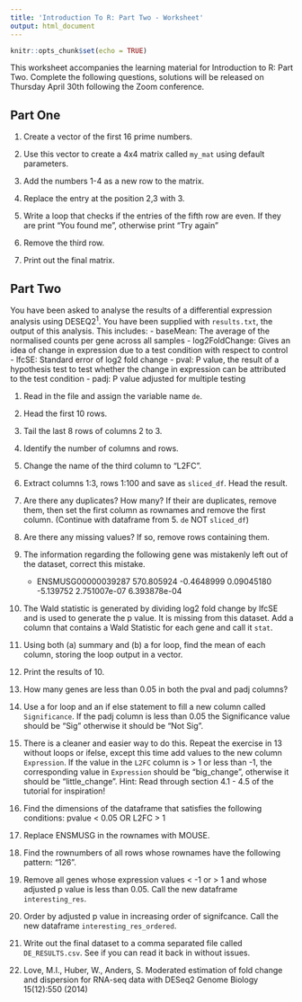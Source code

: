 ```yaml
---
title: 'Introduction To R: Part Two - Worksheet'
output: html_document
---
```


```r
knitr::opts_chunk$set(echo = TRUE)
```

This worksheet accompanies the learning material for Introduction to R: Part Two. 
Complete the following questions, solutions will be released on Thursday April 30th following the Zoom conference.

## Part One
1. Create a vector of the first 16 prime numbers.

2. Use this vector to create a 4x4 matrix called ```my_mat``` using default parameters.

3. Add the numbers 1-4 as a new row to the matrix.

4. Replace the entry at the position 2,3 with 3.

5. Write a loop that checks if the entries of the fifth row are even. If they are print "You found me", otherwise print "Try again"

6. Remove the third row.

7. Print out the final matrix.

## Part Two
You have been asked to analyse the results of a differential expression analysis using DESEQ2<sup>1</sup>. You have been supplied with ```results.txt```, the output of this analysis. This includes:
- baseMean: The average of the normalised counts per gene across all samples
- log2FoldChange: Gives an idea of change in expression due to a test condition with respect to control
- lfcSE: Standard error of log2 fold change
- pval: P value, the result of a hypothesis test to test whether the change in expression can be attributed to the test condition
- padj: P value adjusted for multiple testing

1. Read in the file and assign the variable name  ```de```.

2. Head the first 10 rows.

3. Tail the last 8 rows of columns 2 to 3.

4. Identify the number of columns and rows.

5. Change the name of the third column to "L2FC".

6. Extract columns 1:3, rows 1:100 and save as ```sliced_df```. Head the result.

7. Are there any duplicates? How many? If their are duplicates, remove them, then set the first column as rownames and remove the first column. (Continue with dataframe from 5. ```de``` NOT ```sliced_df```)

8. Are there any missing values? If so, remove rows containing them.

9. The information regarding the following gene was mistakenly left out of the dataset, correct this mistake.
   - ENSMUSG00000039287 570.805924  -0.4648999  0.09045180  -5.139752   2.751007e-07    6.393878e-04
   
10. The Wald statistic is generated by dividing log2 fold change by lfcSE and is used to generate the p value. It is missing from this dataset. Add a column that contains a Wald Statistic for each gene and call it ```stat```.

11. Using both (a) summary and (b) a for loop, find the mean of each column, storing the loop output in a vector.

12. Print the results of 10.

13. How many genes are less than 0.05 in both the pval and padj columns?

14. Use a for loop and an if else statement to fill a new column called ```Significance```. If the padj column is less than 0.05 the Significance value should be "Sig" otherwise it should be "Not Sig".

15. There is a cleaner and easier way to do this. Repeat the exercise in 13 without loops or ifelse, except this time add values to the new column ```Expression```. If the value in the ```L2FC``` column is > 1 or less than -1, the corresponding value in ```Expression``` should be "big_change", otherwise it should be "little_change". Hint: Read through section 4.1 - 4.5 of the tutorial for inspiration!

16. Find the dimensions of the dataframe that satisfies the following conditions:
    pvalue < 0.05 
    OR
    L2FC > 1
    
17. Replace ENSMUSG in the rownames with MOUSE.

18. Find the rownumbers of all rows whose rownames have the following pattern: "126".

19. Remove all genes whose expression values < -1 or > 1 and whose adjusted p value is less than 0.05. Call the new dataframe ```interesting_res```.

20. Order by adjusted p value in increasing order of signifcance. Call the new dataframe ```interesting_res_ordered```.

21. Write out the final dataset to a comma separated file called ```DE_RESULTS.csv```. See if you can read it back in without issues.

1. Love, M.I., Huber, W., Anders, S. Moderated estimation of fold change and dispersion for RNA-seq data with DESeq2 Genome Biology 15(12):550 (2014)
